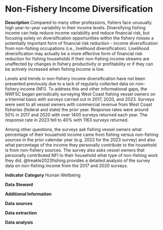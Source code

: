# Non-Fishery Income Diversification

**Description** Compared to many other professions, fishers face unusually high year-to-year variability in their income levels. Diversifying fishing income can help reduce income variability and reduce financial risk, but focusing solely on diversification opportunities within the fishery misses a potentially important form of financial risk reduction - income diversification from non-fishing occupations (i.e., livelihood diversification). Livelihood diversification may actually be a more effective form of financial risk reduction for fishing households if their non-fishing income streams are unaffected by changes in fishery productivity or profitability or if they can be actively increased when fishing income is low.

Levels and trends in non-fishery income diversification have not been presented previously due to a lack of regularly collected data on non-fishery income (NFI). To address this and other informational gaps, the NWFSC began periodically surveying West Coast fishing vessel owners on a triennial basis with surveys carried out in 2017, 2020, and 2023. Surveys were sent to all vessel owners with commercial revenue from West Coast fisheries (federal and state) the prior year. Response rates were around 50% in 2017 and 2020 with over 1400 surveys returned each year. The response rate in 2023 fell to 40% with 1163 surveys returned.

Among other questions, the surveys ask fishing vessel owners what percentage of their household income came from fishing versus non-fishing sources in the prior calendar year (e.g. 2022 for the 2023 survey) and also what percentage of the income they personally contribute to the household is from non-fishery sources. The survey also asks vessel owners that personally contributed NFI to their household what type of non-fishing work they did. @treakle2023fishing provides a detailed analysis of the survey data on non-fishing income from the 2017 and 2020 surveys.

**Indicator Category** Human Wellbeing

**Data Steward** 

**Additional Information**

**Data sources**

**Data extraction**

**Data analysis**
